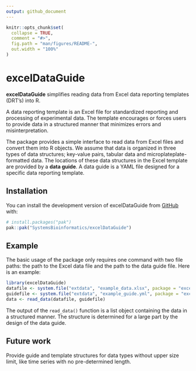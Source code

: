 ```yaml
---
output: github_document
---
```


<!-- README.md is generated from README.Rmd. Please edit that file -->

```r
knitr::opts_chunk$set(
  collapse = TRUE,
  comment = "#>",
  fig.path = "man/figures/README-",
  out.width = "100%"
)
```

# excelDataGuide

<!-- badges: start -->
<!-- badges: end -->

**excelDataGuide** simplifies reading data from Excel data reporting templates (DRT's) into R. 

A data reporting template is an Excel file for standardized reporting and processing of experimental data. The template encourages or forces users to provide data in a structured manner that minimizes errors and misinterpretation.

The package provides a simple interface to read data from Excel files and convert them into R objects. We assume that data is organized in three types of data structures; key-value pairs, tabular data and microplateplate-formatted data. The locations of these data structures in the Excel template are provided by a **data guide**. A data guide is a YAML file designed for a specific data reporting template.

## Installation

You can install the development version of excelDataGuide from [GitHub](https://github.com/) with:

``` r
# install.packages("pak")
pak::pak("SystemsBioinformatics/excelDataGuide")
```

## Example

The basic usage of the package only requires one command with two file paths: the path to the Excel data file and the path to the data guide file. Here is an example:

```r
library(excelDataGuide)
datafile <- system.file("extdata", "example_data.xlsx", package = "excelDataGuide")
guidefile <- system.file("extdata", "example_guide.yml", package = "excelDataGuide")
data <- read_data(datafile, guidefile)
```

The output of the `read_data()` function is a list object containing the data in a structured manner. The structure is determined for a large part by the design of the data guide.

## Future work

Provide guide and template structures for data types without upper size limit, like time series with no pre-determined length.
